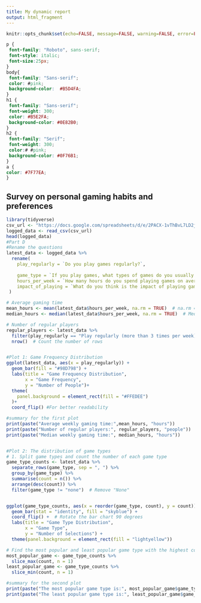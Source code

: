 ---
title: My dynamic report
output: html_fragment
---

```{r setup, include=FALSE}
knitr::opts_chunk$set(echo=FALSE, message=FALSE, warning=FALSE, error=FALSE)

```


```{css}
p {
 font-family: "Roboto", sans-serif;
 font-style: italic;
 font-size:25px;
}
body{
 font-family: "Sans-serif";
 color: #pink;
 background-color:  #B5D4FA;
}
h1 {
 font-family: "Sans-serif";
 font-weight: 300;
 color: #B5E2FA;
 background-color: #0E82B0;
}
h2 {
 font-family: "Serif";
 font-weight: 300;
 color:# #pink;
 background-color: #0F76B1;
}
a {
color: #7F77EA;
}
```


## Survey on personal gaming habits and preferences

```{r}
library(tidyverse)
csv_url <- "https://docs.google.com/spreadsheets/d/e/2PACX-1vThBvL7LD2j-RyQdOnf8zY2ALKLTnYjRxJC1O0xBf8qkxZweRCmTG3BS6CAua4n7uRU-RaB67xA0ZYj/pub?output=csv"
logged_data <- read_csv(csv_url)
head(logged_data)
#Part D
#Rename the questions 
latest_data <- logged_data %>%
  rename(
    play_regularly = `Do you play games regularly?`,
    
    game_type = `If you play games, what types of games do you usually play?`,  
    hours_per_week = `How many hours do you spend playing games on average every times?(unit:hours)`, 
    impact_of_playing = `What do you think is the impact of playing games on normal life?` 
 )

# Average gaming time
mean_hours <- mean(latest_data$hours_per_week, na.rm = TRUE)  # na.rm = TRUE is used to handle missing values
median_hours <- median(latest_data$hours_per_week, na.rm = TRUE)  # Median

# Number of regular players
regular_players <- latest_data %>%
  filter(play_regularly == "Play regularly (more than 3 times per week)") %>%
  nrow()  # Count the number of rows


#Plot 1: Game Frequency Distribution
ggplot(latest_data, aes(x = play_regularly)) +
  geom_bar(fill = "#98D798") +
  labs(title = "Game Frequency Distribution",
       x = "Game Frequency",
       y = "Number of People")+
  theme(
    panel.background = element_rect(fill = "#FFEDEE")
  )+
  coord_flip() #For better readability

#summary for the first plot
print(paste("Average weekly gaming time:",mean_hours, "hours"))
print(paste("Number of regular players:", regular_players, "people"))
print(paste("Median weekly gaming time:", median_hours, "hours"))


#Plot 2: The distribution of game types
# 1. Split game types and count the number of each game type
game_type_counts <- latest_data %>%
  separate_rows(game_type, sep = ", ") %>%  
  group_by(game_type) %>%  
  summarise(count = n()) %>%  
  arrange(desc(count)) %>%  
  filter(game_type != "none")  # Remove "None"


ggplot(game_type_counts, aes(x = reorder(game_type, count), y = count)) +  # reorder function sorts by count
  geom_bar(stat = "identity", fill = "skyblue") +  
  coord_flip() +  # Rotate the bar chart 90 degrees
  labs(title = "Game Type Distribution",
       x = "Game Type",
       y = "Number of Selections") +
  theme(panel.background = element_rect(fill = "lightyellow"))

# Find the most popular and least popular game type with the highest count
most_popular_game <- game_type_counts %>%
  slice_max(count, n = 1)  
least_popular_game <- game_type_counts %>%
  slice_min(count, n = 1)  

#summary for the second plot
print(paste("The most popular game type is:", most_popular_game$game_type, ", selected by", most_popular_game$count, "users"))
print(paste("The least popular game type is:", least_popular_game$game_type, ", selected by", least_popular_game$count, "users"))


```

